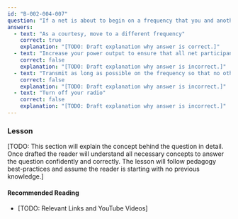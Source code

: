 ```yaml
---
id: "B-002-004-007"
question: "If a net is about to begin on a frequency that you and another station are using, what should you do?"
answers:
  - text: "As a courtesy, move to a different frequency"
    correct: true
    explanation: "[TODO: Draft explanation why answer is correct.]"
  - text: "Increase your power output to ensure that all net participants can hear you"
    correct: false
    explanation: "[TODO: Draft explanation why answer is incorrect.]"
  - text: "Transmit as long as possible on the frequency so that no other stations may use it"
    correct: false
    explanation: "[TODO: Draft explanation why answer is incorrect.]"
  - text: "Turn off your radio"
    correct: false
    explanation: "[TODO: Draft explanation why answer is incorrect.]"
---
```


### Lesson

[TODO: This section will explain the concept behind the question in detail. Once drafted the reader will understand all necessary concepts to answer the question confidently and correctly. The lesson will follow pedagogy best-practices and assume the reader is starting with no previous knowledge.]

#### Recommended Reading

- [TODO: Relevant Links and YouTube Videos]
